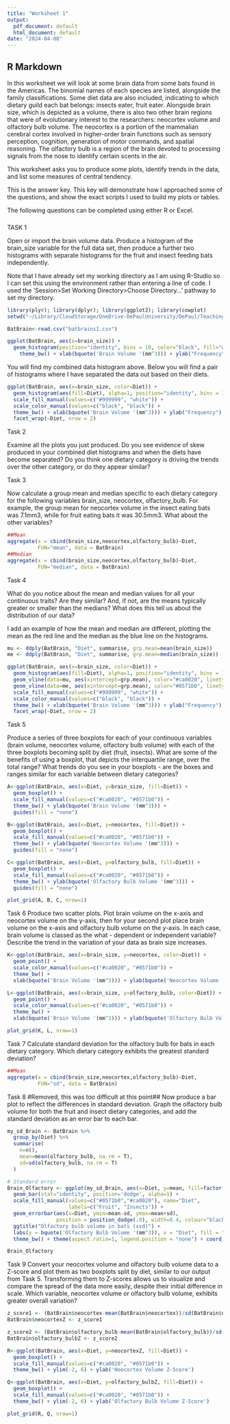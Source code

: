 ```yaml
---
title: "Worksheet 1"
output:
  pdf_document: default
  html_document: default
date: "2024-04-08"
---
```


## R Markdown

In this worksheet we will look at some brain data from some bats found in the Americas. The binomial names of each species are listed, alongside the family classifications. Some diet data are also included, indicating to which dietary guild each bat belongs: insects eater, fruit eater. Alongside brain size, which is depicted as a volume, there is also two other brain regions that were of evolutionary interest to the researchers: neocortex volume and olfactory bulb volume. The neocortex is a portion of the mammalian cerebral cortex involved in higher-order brain functions such as sensory perception, cognition, generation of motor commands, and spatial reasoning. The olfactory bulb is a region of the brain devoted to processing signals from the nose to identify certain scents in the air.


This worksheet asks you to produce some plots, identify trends in the data, and list some measures of central tendency.

This is the answer key. This key will demonstrate how I approached some of the questions, and show the exact scripts I used to build my plots or tables.

The following questions can be completed using either R or Excel. 

###

TASK 1

Open or import the brain volume data. Produce a histogram of the brain_size variable for the full data set, then produce a further two histograms with separate histograms for the fruit and insect feeding bats independently.

Note that I have already set my working directory as I am using R-Studio so I can set this using the environment rather than entering a line of code. I used the 'Session>Set Working Directory>Choose Directory...' pathway to set my directory.


```r
library(plyr); library(dplyr); library(ggplot2); library(cowplot)
setwd("~/Library/CloudStorage/OneDrive-DePaulUniversity/DePaul/Teaching/2024SQ/Conith/GitHub/BIO206_BIOSTATS/Worksheet_1")
```

```r
BatBrain<-read.csv("batbrains1.csv")

ggplot(BatBrain, aes(x=brain_size)) + 
  geom_histogram(position="identity", bins = 10, color="black", fill="white") +
    theme_bw() + xlab(bquote('Brain Volume '(mm^3))) + ylab("Frequency")

```


You will find my combined data histogram above. Below you will find a pair of histograms where I have separated the data out based on their diets.


```r
ggplot(BatBrain, aes(x=brain_size, color=Diet)) + 
  geom_histogram(aes(fill=Diet), alpha=1, position="identity", bins = 10) +
  scale_fill_manual(values=c("#999999", "white")) +
  scale_color_manual(values=c("black", "black")) +
  theme_bw() + xlab(bquote('Brain Volume '(mm^3))) + ylab("Frequency") +
  facet_wrap(~Diet, nrow = 2)
```

Task 2

Examine all the plots you just produced. Do you see evidence of skew produced in your combined diet histograms and when the diets have become separated? Do you think one dietary category is driving the trends over the other category, or do they appear similar?


Task 3

Now calculate a group mean and median specific to each dietary category for the following variables brain_size, neocortex, olfactory_bulb. For example, the group mean for neocortex volume in the insect eating bats was 7.1mm3, while for fruit eating bats it was 30.5mm3. What about the other variables?

```r
##Mean
aggregate(x = cbind(brain_size,neocortex,olfactory_bulb)~Diet,
          FUN="mean", data = BatBrain)
##Median
aggregate(x = cbind(brain_size,neocortex,olfactory_bulb)~Diet,
          FUN="median", data = BatBrain)
```
Task 4

What do you notice about the mean and median values for all your continuous traits? Are they similar? And, if not, are the means typically greater or smaller than the medians? What does this tell us about the distribution of our data?

I add an example of how the mean and median are different, plotting the mean as the red line and the median as the blue line on the histograms.

```r
mu <- ddply(BatBrain, "Diet", summarise, grp.mean=mean(brain_size))
me <- ddply(BatBrain, "Diet", summarise, grp.mean=median(brain_size))

ggplot(BatBrain, aes(x=brain_size, color=Diet)) + 
  geom_histogram(aes(fill=Diet), alpha=1, position="identity", bins = 10) +
  geom_vline(data=mu, aes(xintercept=grp.mean), color="#ca0020", linetype="dashed") +
  geom_vline(data=me, aes(xintercept=grp.mean), color="#0571b0", linetype="dashed") +
  scale_fill_manual(values=c("#999999", "white")) +
  scale_color_manual(values=c("black", "black")) +
  theme_bw() + xlab(bquote('Brain Volume '(mm^3))) + ylab("Frequency") +
  facet_wrap(~Diet, nrow = 2)

```

Task 5

Produce a series of three boxplots for each of your continuous variables (brain volume, neocortex volume, olfactory bulb volume) with each of the three boxplots becoming split by diet (fruit, insects). What are some of the benefits of using a boxplot, that depicts the interquartile range, over the total range? What trends do you see in your boxplots - are the boxes and ranges similar for each variable between dietary categories?

```r
A<-ggplot(BatBrain, aes(x=Diet, y=brain_size, fill=Diet)) + 
  geom_boxplot() +
  scale_fill_manual(values=c("#ca0020", "#0571b0")) +
  theme_bw() + ylab(bquote('Brain Volume '(mm^3))) +
  guides(fill = "none")

B<-ggplot(BatBrain, aes(x=Diet, y=neocortex, fill=Diet)) + 
  geom_boxplot() +
  scale_fill_manual(values=c("#ca0020", "#0571b0")) +
  theme_bw() + ylab(bquote('Neocortex Volume '(mm^3))) +
  guides(fill = "none")

C<-ggplot(BatBrain, aes(x=Diet, y=olfactory_bulb, fill=Diet)) + 
  geom_boxplot() +
  scale_fill_manual(values=c("#ca0020", "#0571b0")) +
  theme_bw() + ylab(bquote('Olfactory Bulb Volume '(mm^3))) +
  guides(fill = "none")

plot_grid(A, B, C, nrow=1)
```
Task 6
Produce two scatter plots. Plot brain volume on the x-axis and neocortex volume on the y-axis, then for your second plot place brain volume on the x-axis and olfactory bulb volume on the y-axis. In each case, brain volume is classed as the what - dependent or independent variable? Describe the trend in the variation of your data as brain size increases.

```r
K<-ggplot(BatBrain, aes(x=brain_size, y=neocortex, color=Diet)) + 
  geom_point() +
  scale_color_manual(values=c("#ca0020", "#0571b0")) +
  theme_bw() +
  xlab(bquote('Brain Volume '(mm^3))) + ylab(bquote('Neocortex Volume '(mm^3)))

L<-ggplot(BatBrain, aes(x=brain_size, y=olfactory_bulb, color=Diet)) + 
  geom_point() +
  scale_color_manual(values=c("#ca0020", "#0571b0")) +
  theme_bw() +
  xlab(bquote('Brain Volume '(mm^3))) + ylab(bquote('Olfactory Bulb Volume '(mm^3)))

plot_grid(K, L, nrow=1)
```

Task 7
Calculate standard deviation for the olfactory bulb for bats in each dietary category. Which dietary category exhibits the greatest standard deviation?

```r
##Mean
aggregate(x = cbind(brain_size,neocortex,olfactory_bulb)~Diet,
          FUN="sd", data = BatBrain)
```

Task 8 #Removed, this was too difficult at this point##
Now produce a bar plot to reflect the differences in standard deviation. Graph the olfactory bulb volume for both the fruit and insect dietary categories, and add the standard deviation as an error bar to each bar.

```r

my_sd_Brain <- BatBrain %>%
  group_by(Diet) %>%
  summarise( 
    n=n(),
    mean=mean(olfactory_bulb, na.rm = T),
    sd=sd(olfactory_bulb, na.rm = T)
  )

# Standard error
Brain_Olfactory <- ggplot(my_sd_Brain, aes(x=Diet, y=mean, fill=factor(Diet))) +
  geom_bar(stat="identity", position='dodge', alpha=1) +
  scale_fill_manual(values=c("#0571b0","#ca0020"), name="Diet",
                    labels=c("Fruit", "Insects")) +
  geom_errorbar(aes(x=Diet, ymin=mean-sd, ymax=mean+sd),
                position = position_dodge(.9), width=0.4, colour="black", alpha=1) +
  ggtitle("Olfactory bulb volume in bats (±sd)") +
  labs(y = bquote('Olfactory Bulb Volume '(mm^3)), x = "Diet", fill = "Diet") +
  theme_bw() + theme(aspect.ratio=1, legend.position = "none") + coord_fixed()

Brain_Olfactory


```

Task 9
Convert your neocortex volume and olfactory bulb volume data to a Z-score and plot them as two boxplots split by diet, similar to our output from Task 5. Transforming them to Z-scores allows us to visualize and compare the spread of the data more easily, despite their initial difference in scale. Which variable, neocortex volume or olfactory bulb volume, exhibits greater overall variation?

```r

z_score1 <- (BatBrain$neocortex-mean(BatBrain$neocortex))/sd(BatBrain$neocortex)
BatBrain$neocortexZ <- z_score1

z_score2 <- (BatBrain$olfactory_bulb-mean(BatBrain$olfactory_bulb))/sd(BatBrain$olfactory_bulb)
BatBrain$olfactory_bulbZ <- z_score2

R<-ggplot(BatBrain, aes(x=Diet, y=neocortexZ, fill=Diet)) + 
  geom_boxplot() +
  scale_fill_manual(values=c("#ca0020", "#0571b0")) +
  theme_bw() + ylim(-2, 6) + ylab('Neocortex Volume Z-Score')

Q<-ggplot(BatBrain, aes(x=Diet, y=olfactory_bulbZ, fill=Diet)) + 
  geom_boxplot() +
  scale_fill_manual(values=c("#ca0020", "#0571b0")) +
  theme_bw() + ylim(-2, 6) + ylab('Olfactory Bulb Volume Z-Score')

plot_grid(R, Q, nrow=1)
```

